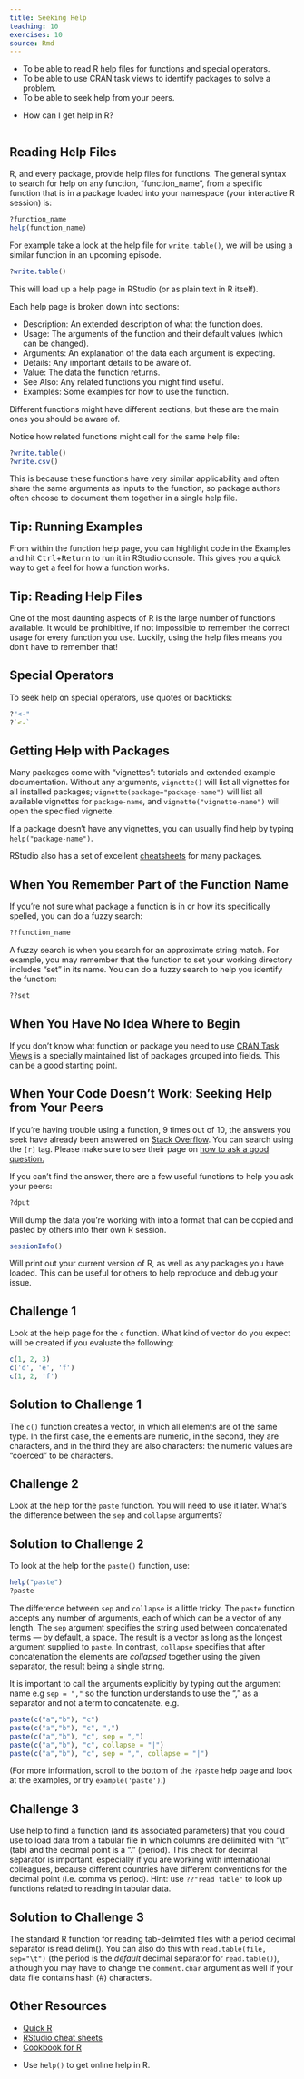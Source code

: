 ```yaml
---
title: Seeking Help
teaching: 10
exercises: 10
source: Rmd
---
```


::::::::::::::::::::::::::::::::::::::: objectives

- To be able to read R help files for functions and special operators.
- To be able to use CRAN task views to identify packages to solve a problem.
- To be able to seek help from your peers.

::::::::::::::::::::::::::::::::::::::::::::::::::

:::::::::::::::::::::::::::::::::::::::: questions

- How can I get help in R?

::::::::::::::::::::::::::::::::::::::::::::::::::

```r
```

## Reading Help Files

R, and every package, provide help files for functions. The general syntax to search for help on any
function, "function\_name", from a specific function that is in a package loaded into your
namespace (your interactive R session) is:

```r
?function_name
help(function_name)
```

For example take a look at the help file for `write.table()`, we will be using a similar function in an upcoming episode.

```r
?write.table()
```

This will load up a help page in RStudio (or as plain text in R itself).

Each help page is broken down into sections:

- Description: An extended description of what the function does.
- Usage: The arguments of the function and their default values (which can be changed).
- Arguments: An explanation of the data each argument is expecting.
- Details: Any important details to be aware of.
- Value: The data the function returns.
- See Also: Any related functions you might find useful.
- Examples: Some examples for how to use the function.

Different functions might have different sections, but these are the main ones you should be aware of.

Notice how related functions might call for the same help file:

```r
?write.table()
?write.csv()
```

This is because these functions have very similar applicability and often share the same arguments as inputs to the function, so package authors often choose to document them together in a single help file.

:::::::::::::::::::::::::::::::::::::::::  callout

## Tip: Running Examples

From within the function help page, you can highlight code in the
Examples and hit <kbd>Ctrl</kbd>\+<kbd>Return</kbd> to run it in
RStudio console. This gives you a quick way to get a feel for
how a function works.

::::::::::::::::::::::::::::::::::::::::::::::::::

:::::::::::::::::::::::::::::::::::::::::  callout

## Tip: Reading Help Files

One of the most daunting aspects of R is the large number of functions
available. It would be prohibitive, if not impossible to remember the
correct usage for every function you use. Luckily, using the help files
means you don't have to remember that!

::::::::::::::::::::::::::::::::::::::::::::::::::

## Special Operators

To seek help on special operators, use quotes or backticks:

```r
?"<-"
?`<-`
```

## Getting Help with Packages

Many packages come with "vignettes": tutorials and extended example documentation.
Without any arguments, `vignette()` will list all vignettes for all installed packages;
`vignette(package="package-name")` will list all available vignettes for
`package-name`, and `vignette("vignette-name")` will open the specified vignette.

If a package doesn't have any vignettes, you can usually find help by typing
`help("package-name")`.

RStudio also has a set of excellent
[cheatsheets](https://rstudio.com/resources/cheatsheets/) for many packages.

## When You Remember Part of the Function Name

If you're not sure what package a function is in or how it's specifically spelled, you can do a fuzzy search:

```r
??function_name
```

A fuzzy search is when you search for an approximate string match. For example, you may remember that the function
to set your working directory includes "set" in its name. You can do a fuzzy search to help you identify the function:

```r
??set
```

## When You Have No Idea Where to Begin

If you don't know what function or package you need to use
[CRAN Task Views](https://cran.at.r-project.org/web/views)
is a specially maintained list of packages grouped into
fields. This can be a good starting point.

## When Your Code Doesn't Work: Seeking Help from Your Peers

If you're having trouble using a function, 9 times out of 10,
the answers you seek have already been answered on
[Stack Overflow](https://stackoverflow.com/). You can search using
the `[r]` tag. Please make sure to see their page on
[how to ask a good question.](https://stackoverflow.com/help/how-to-ask)

If you can't find the answer, there are a few useful functions to
help you ask your peers:

```r
?dput
```

Will dump the data you're working with into a format that can
be copied and pasted by others into their own R session.

```r
sessionInfo()
```

Will print out your current version of R, as well as any packages you
have loaded. This can be useful for others to help reproduce and debug
your issue.

:::::::::::::::::::::::::::::::::::::::  challenge

## Challenge 1

Look at the help page for the `c` function. What kind of vector do you
expect will be created if you evaluate the following:

```r
c(1, 2, 3)
c('d', 'e', 'f')
c(1, 2, 'f')
```

:::::::::::::::  solution

## Solution to Challenge 1

The `c()` function creates a vector, in which all elements are of the
same type. In the first case, the elements are numeric, in the
second, they are characters, and in the third they are also characters:
the numeric values are "coerced" to be characters.

:::::::::::::::::::::::::

::::::::::::::::::::::::::::::::::::::::::::::::::

:::::::::::::::::::::::::::::::::::::::  challenge

## Challenge 2

Look at the help for the `paste` function. You will need to use it later.
What's the difference between the `sep` and `collapse` arguments?

:::::::::::::::  solution

## Solution to Challenge 2

To look at the help for the `paste()` function, use:

```r
help("paste")
?paste
```

The difference between `sep` and `collapse` is a little
tricky. The `paste` function accepts any number of arguments, each of which
can be a vector of any length. The `sep` argument specifies the string
used between concatenated terms — by default, a space. The result is a
vector as long as the longest argument supplied to `paste`. In contrast,
`collapse` specifies that after concatenation the elements are _collapsed_
together using the given separator, the result being a single string.

It is important to call the arguments explicitly by typing out the argument
name e.g `sep = ","` so the function understands to use the "," as a
separator and not a term to concatenate.
e.g.

```r
paste(c("a","b"), "c")
paste(c("a","b"), "c", ",")
paste(c("a","b"), "c", sep = ",")
paste(c("a","b"), "c", collapse = "|")
paste(c("a","b"), "c", sep = ",", collapse = "|")
```

(For more information,
scroll to the bottom of the `?paste` help page and look at the
examples, or try `example('paste')`.)

:::::::::::::::::::::::::

::::::::::::::::::::::::::::::::::::::::::::::::::

:::::::::::::::::::::::::::::::::::::::  challenge

## Challenge 3

Use help to find a function (and its associated parameters) that you could
use to load data from a tabular file in which columns are delimited with "\\t"
(tab) and the decimal point is a "." (period). This check for decimal
separator is important, especially if you are working with international
colleagues, because different countries have different conventions for the
decimal point (i.e. comma vs period).
Hint: use `??"read table"` to look up functions related to reading in tabular data.

:::::::::::::::  solution

## Solution to Challenge 3

The standard R function for reading tab-delimited files with a period
decimal separator is read.delim(). You can also do this with
`read.table(file, sep="\t")` (the period is the _default_ decimal
separator for `read.table()`), although you may have to change
the `comment.char` argument as well if your data file contains
hash (#) characters.

:::::::::::::::::::::::::

::::::::::::::::::::::::::::::::::::::::::::::::::

## Other Resources

- [Quick R](https://www.statmethods.net/)
- [RStudio cheat sheets](https://www.rstudio.com/resources/cheatsheets/)
- [Cookbook for R](https://www.cookbook-r.com/)

:::::::::::::::::::::::::::::::::::::::: keypoints

- Use `help()` to get online help in R.

::::::::::::::::::::::::::::::::::::::::::::::::::
